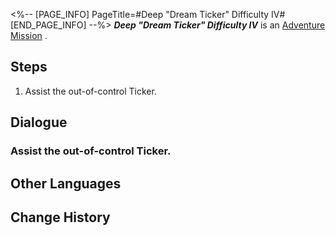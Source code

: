 <%-- [PAGE_INFO]
PageTitle=#Deep "Dream Ticker" Difficulty IV#
[END_PAGE_INFO] --%>
{{Stub|Dialogue.}}
{{Mission Infobox
|id            = 8020211
|title         = 
|image         = <!--Mission Deep "Dream Ticker" Difficulty IV.png-->
|type          = Adventure
|event_name    = 
|chapter       = 
|requirements  = 
|summary       = <!--official mission summary from Fate's Atlas-->
|characters    = Trailblazer
|startLocation = [[<!--starting world-->]] - [[<!--starting area-->]]
|world         = <!--starting world-->
|area          = <!--starting area-->
|prev          = 
|next          = 
|exp           = 
|credits       = 
|stellarJade   = 
|other         = 
}}
'''''Deep "Dream Ticker" Difficulty IV''''' is an [[Adventure Mission]]<!--in [world]-->.

==Steps==
# Assist the out-of-control Ticker.

<!--
==Gameplay Notes==

--><!--
==Trial Character==

-->
==Dialogue==
{{Stub Dialogue}}
===Assist the out-of-control Ticker.===
{{Mission Description|type=adventure|location=<!--to be added-->|Many prison areas have been taken over by these strange Tickers. You have to find a way to fix them, so they don't interfere with the rebuilding of Dreamville.}}
{{Dialogue Start}}
:{{tx}}
{{Dialogue End}}

==Other Languages==
{{Other Languages
|en   = Deep "Dream Ticker" Difficulty IV
|zhs  = 深层「梦境迷钟」难度IV
|zht  = 深層「夢境迷鐘」難度IV
|ja   = 深層夢境「夢境の迷い時計」難易度IV
|ko   = 깊은 층 「꿈세계 시계」 난이도 IV
|es   = Minutero onírico profundo, dificultad&nbsp;IV
|fr   = Profondeurs&nbsp;: «&nbsp;Horloge des rêves&nbsp;» difficulté&nbsp;IV
|ru   = Нижний мир: Ходики Мира грёз IV
|th   = "นาฬิกาในห้วงฝัน" ชั้นลึก ระดับความยาก IV
|vi   = "Đồng Hồ Mộng Mị" Tầng Sâu - Độ Khó IV
|de   = Tief „Traumuhr“ Schwierigkeitsgrad IV
|id   = "Jam Dunia Mimpi" yang Dalam: Tingkat Kesulitan IV
|pt   = "Relógio Onírico" Profundo Dificuldade IV
}}

==Change History==
{{Change History|2.0}}
